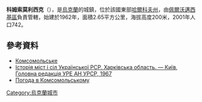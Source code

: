 {{coord|49|28|37|N|36|8|26|E|scale:100000_region:UA|display=title}}

'''科姆索莫利西克'''（{{lang-uk|Трійчате}}），是[[烏克蘭|烏克蘭]]的城鎮，位於該國東部[[哈爾科夫州|哈爾科夫州]]，由[[佩爾沃邁西基區|佩爾沃邁西基區]]負責管轄，始建於1962年，面積2.65平方公里，海拔高度200米，2001年人口742。

==參考資料==
*[http://w1.c1.rada.gov.ua/pls/z7502/A005?rdat1=15.09.2011&rf7571=33823 Комсомольське] {{Wayback|url=http://w1.c1.rada.gov.ua/pls/z7502/A005?rdat1=15.09.2011&rf7571=33823 |date=20160422071911 }}
* [https://web.archive.org/web/20101012111047/http://www.igsu.org.ua/Harkovskja.obl/Pervomajskij.rajon/Bereka.html Історія міст і сіл Української РСР. Харківська область. — Київ, Головна редакція УРЕ АН УРСР, 1967]
* [http://weather.in.ua/ua/har'kovskaja/11284/ Погода в Комсомольському] {{Wayback|url=http://weather.in.ua/ua/har%27kovskaja/11284/ |date=20200805015455 }}

{{Ukraine-geo-stub}}
[[Category:烏克蘭城市|Category:烏克蘭城市]]